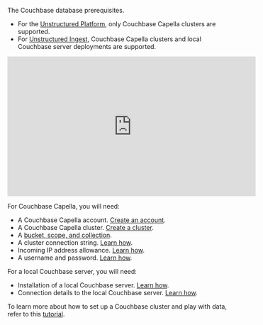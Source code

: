 The Couchbase database prerequisites. 

- For the [Unstructured Platform](/platform/overview), only Couchbase Capella clusters are supported.
- For [Unstructured Ingest](/ingestion/overview), Couchbase Capella clusters and local Couchbase server deployments are supported.

<iframe
width="560"
height="315"
src="https://www.youtube.com/embed/9-RIBmIdi70"
title="YouTube video player"
frameborder="0"
allow="accelerometer; autoplay; clipboard-write; encrypted-media; gyroscope; picture-in-picture"
allowfullscreen
></iframe>

For Couchbase Capella, you will need:

- A Couchbase Capella account. [Create an account](https://docs.couchbase.com/cloud/get-started/create-account.html).
- A Couchbase Capella cluster. [Create a cluster](https://docs.couchbase.com/cloud/clusters/create-database.html).
- A [bucket, scope, and collection](https://docs.couchbase.com/cloud/clusters/data-service/about-buckets-scopes-collections.html).  
- A cluster connection string. [Learn how](https://docs.couchbase.com/cloud/get-started/connect.html).
- Incoming IP address allowance. [Learn how](https://docs.couchbase.com/cloud/clusters/allow-ip-address.html).
- A username and password. [Learn how](https://docs.couchbase.com/cloud/clusters/manage-database-users.html).
  
For a local Couchbase server, you will need:

- Installation of a local Couchbase server. [Learn how](https://docs.couchbase.com/server/current/getting-started/start-here.html).
- Connection details to the local Couchbase server. [Learn how](https://docs.couchbase.com/server/current/guides/connect.html).

To learn more about how to set up a Couchbase cluster and play with data, refer to this [tutorial](https://developer.couchbase.com/tutorial-quickstart-flask-python).